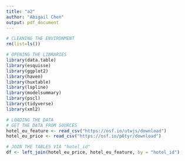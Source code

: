 ```yaml
---
title: "a2"
author: "Abigail Chen"
output: pdf_document
---
```


```r
# CLEANING THE ENVIRONMENT
rm(list=ls())

# OPENING THE LIBRARIES
library(data.table)
library(esquisse)
library(ggplot2)
library(haven)
library(huxtable)
library(lspline)
library(modelsummary)
library(pscl)
library(tidyverse)
library(xml2)
```

``` r
# LOADING THE DATA
# GET THE DATA FROM SOURCES
hotel_eu_feature <- read_csv("https://osf.io/utwjs/download")
hotel_eu_price <- read_csv("https://osf.io/p6tyr/download")
```


```r
# JOIN THE TABLES VIA "hotel_id"
df <- left_join(hotel_eu_price, hotel_eu_feature, by = "hotel_id")
```













